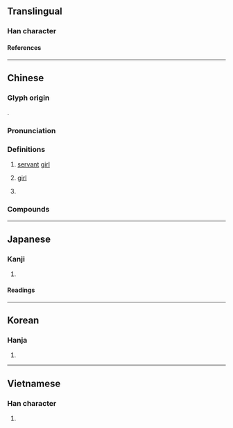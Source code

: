 {{character info/new}}
==Translingual==

===Han character===
{{Han char|rn=38|rad=女|as=05|sn=8|four=47411|canj=VSP|ids=⿰女尼}}

====References====
{{Han ref|kx=0257.140|dkj=06123|dj=0522.100|hdz=21041.020|uh=59AE}}

----

==Chinese==
{{zh-forms}}

===Glyph origin===
{{Han compound|女|尼|ls=psc|c1=s|c2=p|t1=woman}}.

===Pronunciation===
{{zh-pron
|m=nī,ní,1nb=standard in Mainland,2nb=standard in Taiwan,2nc=dated variant in Mainland
|c=nei4
|cat=n,pn
}}

===Definitions===
{{zh-hanzi}}

# [[servant]] [[girl]]
# {{lb|zh|affectionate|or|pejorative}} [[girl]]
# {{surname|lang=zh}}

===Compounds===
{{zh-der|婢妮|小妮子|妮子}}

----

==Japanese==

===Kanji===
{{ja-kanji|grade=|rs=女05}}

# {{defn|lang=ja|sort=女05}}

====Readings====
{{ja-readings
|goon=に
|kanon=じ
|kun=はしため, やわらかくまつわる<やはらかくまつはる
}}

----

==Korean==

===Hanja===
{{ko-hanja|hangeul=니|rv=ni|mr=ni|}}

# {{defn|lang=ko|sort=女05}}

----

==Vietnamese==

===Han character===
{{vi-hantu|[[ny]], [[ni]]|rs=女05}}

# {{defn|lang=vi|sort=女05}}
